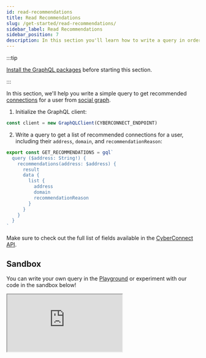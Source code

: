 ```yaml
---
id: read-recommendations
title: Read Recommendations
slug: /get-started/read-recommendations/
sidebar_label: Read Recommendations
sidebar_position: 7
description: In this section you'll learn how to write a query in order to read the recommendations.
---
```


:::tip

[Install the GraphQL packages](/get-started/quick-setup/) before starting this section.

:::

In this section, we'll help you write a simple query to get recommended [connections](/concepts/connection/) for a user from [social graph](/concepts/social-graph/).

1. Initialize the GraphQL client:

```jsx title="/src/queries/GetRecommendations.tsx"
const client = new GraphQLClient(CYBERCONNECT_ENDPOINT)
```

2. Write a query to get a list of recommended connections for a user, including their `address`, `domain`, and `recommendationReason`:

```jsx title="/src/queries/GetRecommendations.tsx"
export const GET_RECOMMENDATIONS = gql`
  query ($address: String!) {
    recommendations(address: $address) {
      result
      data {
        list {
          address
          domain
          recommendationReason
        }
      }
    }
  }
`
```

Make sure to check out the full list of fields available in the [CyberConnect API](/V1/cyberconnect-api/overview/).

## Sandbox

You can write your own query in the [Playground](/cyberconnect-api/playground/) or experiment with our code in the sandbox below!

<iframe
  src='https://codesandbox.io/embed/read-recommendations-08k9f6?codemirror=1&fontsize=14&hidenavigation=0&theme=dark&runonclick=1&view=split&module=/src/queries/GetRecommendations.tsx'
  title='read-recommendations'
  allow='accelerometer; ambient-light-sensor; camera; encrypted-media; geolocation; gyroscope; hid; microphone; midi; payment; usb; vr; xr-spatial-tracking'
  sandbox='allow-forms allow-modals allow-popups allow-presentation allow-same-origin allow-scripts'
></iframe>
